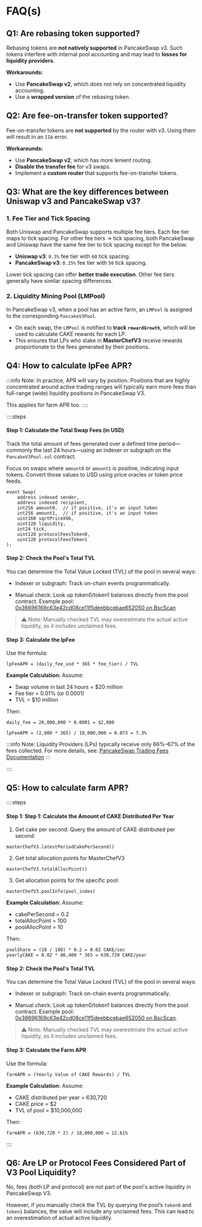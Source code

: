 
# FAQ(s)

## Q1: Are rebasing token supported?

Rebasing tokens are **not natively supported** in PancakeSwap v3. Such tokens interfere with internal pool accounting and may lead to **losses for liquidity providers**.

**Workarounds:**
- Use **PancakeSwap v2**, which does not rely on concentrated liquidity accounting.
- Use a **wrapped version** of the rebasing token.

## Q2: Are fee-on-transfer token supported?

Fee-on-transfer tokens are **not supported** by the router with v3. Using them will result in an `IIA` error.

**Workarounds:**
- Use **PancakeSwap v2**, which has more lenient routing.
- **Disable the transfer fee** for v3 swaps.
- Implement a **custom router** that supports fee-on-transfer tokens.

## Q3: What are the key differences between Uniswap v3 and PancakeSwap v3?

### 1. Fee Tier and Tick Spacing
Both Uniswap and PancakeSwap supports multiple fee tiers. Each fee tier maps to tick spacing. For other fee tiers -> tick spacing, both PancakeSwap and Uniswap have the same fee tier to tick spacing except for the below:

- **Uniswap v3**: `0.3%` fee tier with `60` tick spacing.
- **PancakeSwap v3**: `0.25%` fee tier with `50` tick spacing.

Lower tick spacing can offer **better trade execution**. Other fee tiers generally have similar spacing differences.

### 2. Liquidity Mining Pool (LMPool)
In PancakeSwap v3, when a pool has an active farm, an `LMPool` is assigned to the corresponding `PancakeV3Pool`.

- On each swap, the `LMPool` is notified to **track `rewardGrowth`**, which will be used to calculate CAKE rewards for each LP.
- This ensures that LPs who stake in **MasterChefV3** receive rewards proportionate to the fees generated by their positions.


## Q4: How to calculate lpFee APR?

:::info
Note: In practice, APR will vary by position. Positions that are highly concentrated around active trading ranges will typically earn more fees than full-range (wide) liquidity positions in PancakeSwap V3.

This applies for farm APR too.
::::

::::steps
#### Step 1: Calculate the Total Swap Fees (in USD)

Track the total amount of fees generated over a defined time period—commonly the last 24 hours—using an indexer or subgraph on the `PancakeV3Pool.sol` contract.

Focus on swaps where `amount0` or `amount1` is positive, indicating input tokens. Convert those values to USD using price oracles or token price feeds.

```solidity
event Swap(
    address indexed sender,
    address indexed recipient,
    int256 amount0,  // if positive, it's an input token
    int256 amount1,  // if positive, it's an input token
    uint160 sqrtPriceX96,
    uint128 liquidity,
    int24 tick,
    uint128 protocolFeesToken0,
    uint128 protocolFeesToken1
);
```

#### Step 2: Check the Pool's Total TVL

You can determine the Total Value Locked (TVL) of the pool in several ways:

- Indexer or subgraph: Track on-chain events programmatically.

- Manual check: Look up token0/token1 balances directly from the pool contract.
  Example pool: [0x36696169c63e42cd08ce11f5deebbcebae652050 on BscScan](https://bscscan.com/address/0x36696169c63e42cd08ce11f5deebbcebae652050)

> ⚠️ Note: Manually checked TVL may overestimate the actual active liquidity, as it includes unclaimed fees.

#### Step 3: Calculate the lpFee

Use the formula:

```
lpFeeAPR = (daily_fee_usd * 365 * fee_tier) / TVL
```

**Example Calculation:**
Assume:

- Swap volume in last 24 hours = $20 million
- Fee tier = 0.01% (or 0.0001)
- TVL = $10 million

Then:
```
daily_fee = 20,000,000 * 0.0001 = $2,000

lpFeeAPR = (2,000 * 365) / 10,000,000 = 0.073 = 7.3%
```

:::info
Note: Liquidity Providers (LPs) typically receive only 66%–67% of the fees collected.
For more details, see: [PancakeSwap Trading Fees Documentation](https://docs.pancakeswap.finance/earn/pancakeswap-pools#earning-trading-fees)
:::

::::

## Q5: How to calculate farm APR?

::::steps
#### Step 1: Step 1: Calculate the Amount of CAKE Distributed Per Year

1. Get cake per second: 
Query the amount of CAKE distributed per second:

```solidity
masterChefV3.latestPeriodCakePerSecond()
```

2. Get total allocation points for MasterChefV3

```solidity
masterChefV3.totalAllocPoint()
```

3. Get allocation points for the specific pool: 

```solidity
masterChefV3.poolInfo(pool_index)
```

**Example Calculation:**
Assume:

- cakePerSecond = 0.2
- totalAllocPoint = 100
- poolAllocPoint = 10

Then:
```
poolShare = (10 / 100) * 0.2 = 0.02 CAKE/sec
yearlyCAKE = 0.02 * 86,400 * 365 = 630,720 CAKE/year
```


#### Step 2: Check the Pool's Total TVL

You can determine the Total Value Locked (TVL) of the pool in several ways:

- Indexer or subgraph: Track on-chain events programmatically.

- Manual check: Look up token0/token1 balances directly from the pool contract.
  Example pool: [0x36696169c63e42cd08ce11f5deebbcebae652050 on BscScan](https://bscscan.com/address/0x36696169c63e42cd08ce11f5deebbcebae652050). 
  
> ⚠️ Note: Manually checked TVL may overestimate the actual active liquidity, as it includes unclaimed fees.

#### Step 3: Calculate the Farm APR

Use the formula:

```
farmAPR = (Yearly Value of CAKE Rewards) / TVL
```

**Example Calculation:**
Assume:

- CAKE distributed per year = 630,720
- CAKE price = $2
- TVL of pool = $10,000,000

Then:
```
farmAPR = (630,720 * 2) / 10,000,000 = 12.61%
```

::::

## Q6: Are LP or Protocol Fees Considered Part of V3 Pool Liquidity?

No, fees (both LP and protocol) are not part of the pool's active liquidity in PancakeSwap V3.

However, if you manually check the TVL by querying the pool’s `token0` and `token1` balances, the value will include any unclaimed fees. This can lead to an overestimation of actual active liquidity.
